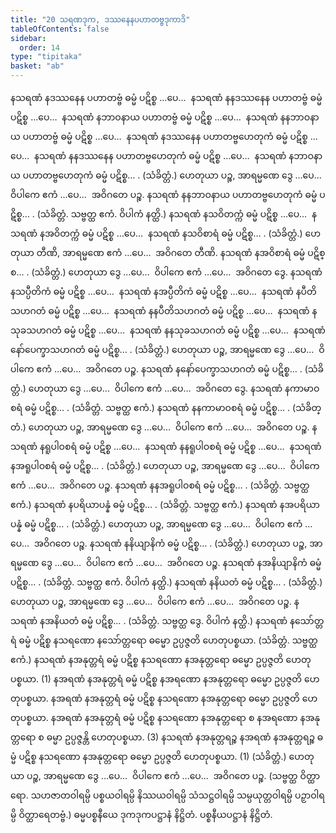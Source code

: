 ```yaml
---
title: "20 သရဏဒုက, ဒဿနေနပဟာတဗ္ဗဒုကာဒိ"
tableOfContents: false
sidebar:
  order: 14
type: "tipitaka"
basket: "ab"
---
```



<DynamicBreadcrumb />

<Division number="54">

<Paragraph number="189">
နသရဏံ နဒဿနေန ပဟာတဗ္ဗံ ဓမ္မံ ပဋိစ္စ …ပေ…  နသရဏံ နနဒဿနေန ပဟာတဗ္ဗံ ဓမ္မံ ပဋိစ္စ …ပေ…  နသရဏံ နဘာဝနာယ ပဟာတဗ္ဗံ ဓမ္မံ ပဋိစ္စ …ပေ…  နသရဏံ နနဘာဝနာယ ပဟာတဗ္ဗံ ဓမ္မံ ပဋိစ္စ …ပေ…  နသရဏံ နဒဿနေန ပဟာတဗ္ဗဟေတုကံ ဓမ္မံ ပဋိစ္စ …ပေ…  နသရဏံ နနဒဿနေန ပဟာတဗ္ဗဟေတုကံ ဓမ္မံ ပဋိစ္စ …ပေ…  နသရဏံ နဘာဝနာယ ပဟာတဗ္ဗဟေတုကံ ဓမ္မံ ပဋိစ္စ… . (သံခိတ္တံ.) ဟေတုယာ ပဉ္စ, အာရမ္မဏေ ဒွေ …ပေ…  ဝိပါကေ ဧကံ …ပေ…  အဝိဂတေ ပဉ္စ.
</Paragraph>

<Paragraph number="190">
နသရဏံ နနဘာဝနာယ ပဟာတဗ္ဗဟေတုကံ ဓမ္မံ ပဋိစ္စ… . (သံခိတ္တံ. သဗ္ဗတ္ထ ဧကံ. ဝိပါကံ နတ္ထိ.)
</Paragraph>

</Division>
<Division number="55">

<Paragraph number="191">
နသရဏံ နသဝိတက္ကံ ဓမ္မံ ပဋိစ္စ …ပေ…  နသရဏံ နအဝိတက္ကံ ဓမ္မံ ပဋိစ္စ …ပေ…  နသရဏံ နသဝိစာရံ ဓမ္မံ ပဋိစ္စ… . (သံခိတ္တံ.) ဟေတုယာ တီဏိ, အာရမ္မဏေ ဧကံ …ပေ…  အဝိဂတေ တီဏိ.
</Paragraph>

<Paragraph number="192">
နသရဏံ နအဝိစာရံ ဓမ္မံ ပဋိစ္စ… . (သံခိတ္တံ.) ဟေတုယာ ဒွေ …ပေ…  ဝိပါကေ ဧကံ …ပေ…  အဝိဂတေ ဒွေ.
</Paragraph>

</Division>
<Division number="56">

<Paragraph number="193">
နသရဏံ နသပ္ပီတိကံ ဓမ္မံ ပဋိစ္စ …ပေ…  နသရဏံ နအပ္ပီတိကံ ဓမ္မံ ပဋိစ္စ …ပေ…  နသရဏံ နပီတိသဟဂတံ ဓမ္မံ ပဋိစ္စ …ပေ…  နသရဏံ နနပီတိသဟဂတံ ဓမ္မံ ပဋိစ္စ …ပေ…  နသရဏံ နသုခသဟဂတံ ဓမ္မံ ပဋိစ္စ …ပေ…  နသရဏံ နနသုခသဟဂတံ ဓမ္မံ ပဋိစ္စ …ပေ…  နသရဏံ နော်ပေက္ခာသဟဂတံ ဓမ္မံ ပဋိစ္စ… . (သံခိတ္တံ.)
</Paragraph>

<Paragraph number="194">
ဟေတုယာ ပဉ္စ, အာရမ္မဏေ ဒွေ …ပေ…  ဝိပါကေ ဧကံ …ပေ…  အဝိဂတေ ပဉ္စ.
</Paragraph>

</Division>
<Division number="57">

<Paragraph number="195">
နသရဏံ နနော်ပေက္ခာသဟဂတံ ဓမ္မံ ပဋိစ္စ… . (သံခိတ္တံ.) ဟေတုယာ ဒွေ …ပေ…  ဝိပါကေ ဧကံ …ပေ…  အဝိဂတေ ဒွေ.
</Paragraph>

<Paragraph number="196">
နသရဏံ နကာမာဝစရံ ဓမ္မံ ပဋိစ္စ… . (သံခိတ္တံ. သဗ္ဗတ္ထ ဧကံ.)
</Paragraph>

<Paragraph number="197">
နသရဏံ နနကာမာဝစရံ ဓမ္မံ ပဋိစ္စ… . (သံခိတ္တံ.) ဟေတုယာ ပဉ္စ, အာရမ္မဏေ ဒွေ …ပေ…  ဝိပါကေ ဧကံ …ပေ…  အဝိဂတေ ပဉ္စ.
</Paragraph>

</Division>
<Division number="58">

<Paragraph number="198">
နသရဏံ နရူပါဝစရံ ဓမ္မံ ပဋိစ္စ …ပေ…  နသရဏံ နနရူပါဝစရံ ဓမ္မံ ပဋိစ္စ …ပေ…  နသရဏံ နအရူပါဝစရံ ဓမ္မံ ပဋိစ္စ… . (သံခိတ္တံ.) ဟေတုယာ ပဉ္စ, အာရမ္မဏေ ဒွေ …ပေ…  ဝိပါကေ ဧကံ …ပေ…  အဝိဂတေ ပဉ္စ.
</Paragraph>

<Paragraph number="199">
နသရဏံ နနအရူပါဝစရံ ဓမ္မံ ပဋိစ္စ… . (သံခိတ္တံ. သဗ္ဗတ္ထ ဧကံ.)
</Paragraph>

<Paragraph number="200">
နသရဏံ နပရိယာပန္နံ ဓမ္မံ ပဋိစ္စ… . (သံခိတ္တံ. သဗ္ဗတ္ထ ဧကံ.)
</Paragraph>

<Paragraph number="201">
နသရဏံ နအပရိယာပန္နံ ဓမ္မံ ပဋိစ္စ… . (သံခိတ္တံ.) ဟေတုယာ ပဉ္စ, အာရမ္မဏေ ဒွေ …ပေ…  ဝိပါကေ ဧကံ …ပေ…  အဝိဂတေ ပဉ္စ.
</Paragraph>

</Division>
<Division number="59">

<Paragraph number="202">
နသရဏံ နနိယျာနိကံ ဓမ္မံ ပဋိစ္စ… . (သံခိတ္တံ.) ဟေတုယာ ပဉ္စ, အာရမ္မဏေ ဒွေ …ပေ…  ဝိပါကေ ဧကံ …ပေ…  အဝိဂတေ ပဉ္စ.
</Paragraph>

<Paragraph number="203">
နသရဏံ နအနိယျာနိကံ ဓမ္မံ ပဋိစ္စ… . (သံခိတ္တံ. သဗ္ဗတ္ထ ဧကံ. ဝိပါကံ နတ္ထိ.)
</Paragraph>

<Paragraph number="204">
နသရဏံ နနိယတံ ဓမ္မံ ပဋိစ္စ… . (သံခိတ္တံ.) ဟေတုယာ ပဉ္စ, အာရမ္မဏေ ဒွေ …ပေ…  ဝိပါကေ ဧကံ …ပေ…  အဝိဂတေ ပဉ္စ.
</Paragraph>

<Paragraph number="205">
နသရဏံ နအနိယတံ ဓမ္မံ ပဋိစ္စ… . (သံခိတ္တံ. သဗ္ဗတ္ထ ဒွေ. ဝိပါကံ နတ္ထိ.)
</Paragraph>

</Division>
<Division number="60">

<Paragraph number="206">
နသရဏံ နသော်တ္တရံ ဓမ္မံ ပဋိစ္စ နသရဏော နသော်တ္တရော ဓမ္မော ဥပ္ပဇ္ဇတိ ဟေတုပစ္စယာ. (သံခိတ္တံ. သဗ္ဗတ္ထ ဧကံ.)
</Paragraph>

<Paragraph number="207">
နသရဏံ နအနုတ္တရံ ဓမ္မံ ပဋိစ္စ နသရဏော နအနုတ္တရော ဓမ္မော ဥပ္ပဇ္ဇတိ ဟေတုပစ္စယာ. (1)
</Paragraph>

<Paragraph number="208">
နအရဏံ နအနုတ္တရံ ဓမ္မံ ပဋိစ္စ နအရဏော နအနုတ္တရော ဓမ္မော ဥပ္ပဇ္ဇတိ ဟေတုပစ္စယာ. နအရဏံ နအနုတ္တရံ ဓမ္မံ ပဋိစ္စ နသရဏော နအနုတ္တရော ဓမ္မော ဥပ္ပဇ္ဇတိ ဟေတုပစ္စယာ. နအရဏံ နအနုတ္တရံ ဓမ္မံ ပဋိစ္စ နသရဏော နအနုတ္တရော စ နအရဏော နအနုတ္တရော စ ဓမ္မာ ဥပ္ပဇ္ဇန္တိ ဟေတုပစ္စယာ. (3)
</Paragraph>

<Paragraph number="209">
နသရဏံ နအနုတ္တရဉ္စ နအရဏံ နအနုတ္တရဉ္စ ဓမ္မံ ပဋိစ္စ နသရဏော နအနုတ္တရော ဓမ္မော ဥပ္ပဇ္ဇတိ ဟေတုပစ္စယာ. (1) (သံခိတ္တံ.)
</Paragraph>

<Paragraph number="210">
ဟေတုယာ ပဉ္စ, အာရမ္မဏေ ဒွေ …ပေ…  ဝိပါကေ ဧကံ …ပေ…  အဝိဂတေ ပဉ္စ. (သဗ္ဗတ္ထ ဝိတ္ထာရော. သဟဇာတဝါရမ္ပိ ပစ္စယဝါရမ္ပိ နိဿယဝါရမ္ပိ သံသဋ္ဌဝါရမ္ပိ သမ္ပယုတ္တဝါရမ္ပိ ပဉှာဝါရမ္ပိ ဝိတ္ထာရေတဗ္ဗံ.)

</Paragraph>
</Division>

<Paragraph number="211" type="center">
ဓမ္မပစ္စနီယေ ဒုကဒုကပဋ္ဌာနံ နိဋ္ဌိတံ.



</Paragraph>

<Paragraph number="212" type="center">
ပစ္စနီယပဋ္ဌာနံ နိဋ္ဌိတံ.
</Paragraph>